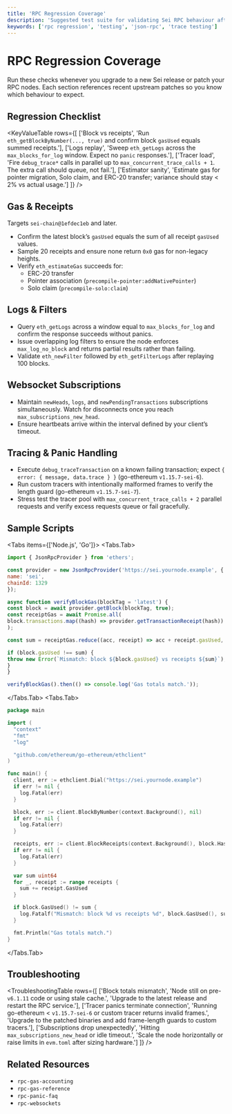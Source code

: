 ```yaml
---
title: 'RPC Regression Coverage'
description: 'Suggested test suite for validating Sei RPC behaviour after upgrades.'
keywords: ['rpc regression', 'testing', 'json-rpc', 'trace testing']
---
```



# RPC Regression Coverage

Run these checks whenever you upgrade to a new Sei release or patch your RPC nodes. Each section references recent upstream patches so you know which behaviour to expect.

## Regression Checklist

<KeyValueTable
  rows={[
    ['Block vs receipts', 'Run `eth_getBlockByNumber(..., true)` and confirm block `gasUsed` equals summed receipts.'],
    ['Logs replay', 'Sweep `eth_getLogs` across the `max_blocks_for_log` window. Expect no `panic` responses.'],
    ['Tracer load', 'Fire `debug_trace*` calls in parallel up to `max_concurrent_trace_calls + 1`. The extra call should queue, not fail.'],
    ['Estimator sanity', 'Estimate gas for pointer migration, Solo claim, and ERC-20 transfer; variance should stay < 2% vs actual usage.']
  ]}
/>

## Gas & Receipts

<Callout type="info">Targets `sei-chain@1efdec1eb` and later.</Callout>

- Confirm the latest block’s `gasUsed` equals the sum of all receipt `gasUsed` values.
- Sample 20 receipts and ensure none return `0x0` gas for non-legacy heights.
- Verify `eth_estimateGas` succeeds for:
  - ERC-20 transfer
  - Pointer association (`precompile-pointer:addNativePointer`)
  - Solo claim (`precompile-solo:claim`)

## Logs & Filters

- Query `eth_getLogs` across a window equal to `max_blocks_for_log` and confirm the response succeeds without panics.
- Issue overlapping log filters to ensure the node enforces `max_log_no_block` and returns partial results rather than failing.
- Validate `eth_newFilter` followed by `eth_getFilterLogs` after replaying 100 blocks.

## Websocket Subscriptions

- Maintain `newHeads`, `logs`, and `newPendingTransactions` subscriptions simultaneously. Watch for disconnects once you reach `max_subscriptions_new_head`.
- Ensure heartbeats arrive within the interval defined by your client’s timeout.

## Tracing & Panic Handling

- Execute `debug_traceTransaction` on a known failing transaction; expect `{ error: { message, data.trace } }` (go-ethereum `v1.15.7-sei-6`).
- Run custom tracers with intentionally malformed frames to verify the length guard (go-ethereum `v1.15.7-sei-7`).
- Stress test the tracer pool with `max_concurrent_trace_calls + 2` parallel requests and verify excess requests queue or fail gracefully.

## Sample Scripts

<Tabs items={['Node.js', 'Go']}>
  <Tabs.Tab>
```javascript copy
import { JsonRpcProvider } from 'ethers';

const provider = new JsonRpcProvider('https://sei.yournode.example', {
name: 'sei',
chainId: 1329
});

async function verifyBlockGas(blockTag = 'latest') {
const block = await provider.getBlock(blockTag, true);
const receiptGas = await Promise.all(
block.transactions.map((hash) => provider.getTransactionReceipt(hash))
);

const sum = receiptGas.reduce((acc, receipt) => acc + receipt.gasUsed, 0n);

if (block.gasUsed !== sum) {
throw new Error(`Mismatch: block ${block.gasUsed} vs receipts ${sum}`);
}
}

verifyBlockGas().then(() => console.log('Gas totals match.'));

````
  </Tabs.Tab>
  <Tabs.Tab>
```go copy
package main

import (
  "context"
  "fmt"
  "log"

  "github.com/ethereum/go-ethereum/ethclient"
)

func main() {
  client, err := ethclient.Dial("https://sei.yournode.example")
  if err != nil {
    log.Fatal(err)
  }

  block, err := client.BlockByNumber(context.Background(), nil)
  if err != nil {
    log.Fatal(err)
  }

  receipts, err := client.BlockReceipts(context.Background(), block.Hash())
  if err != nil {
    log.Fatal(err)
  }

  var sum uint64
  for _, receipt := range receipts {
    sum += receipt.GasUsed
  }

  if block.GasUsed() != sum {
    log.Fatalf("Mismatch: block %d vs receipts %d", block.GasUsed(), sum)
  }

  fmt.Println("Gas totals match.")
}
````

  </Tabs.Tab>
</Tabs>

## Troubleshooting

<TroubleshootingTable
  rows={[
    ['Block totals mismatch', 'Node still on pre-`v6.1.11` code or using stale cache.', 'Upgrade to the latest release and restart the RPC service.'],
    ['Tracer panics terminate connection', 'Running go-ethereum < `v1.15.7-sei-6` or custom tracer returns invalid frames.', 'Upgrade to the patched binaries and add frame-length guards to custom tracers.'],
    ['Subscriptions drop unexpectedly', 'Hitting `max_subscriptions_new_head` or idle timeout.', 'Scale the node horizontally or raise limits in `evm.toml` after sizing hardware.']
  ]}
/>

## Related Resources

- `rpc-gas-accounting`
- `rpc-gas-reference`
- `rpc-panic-faq`
- `rpc-websockets`
